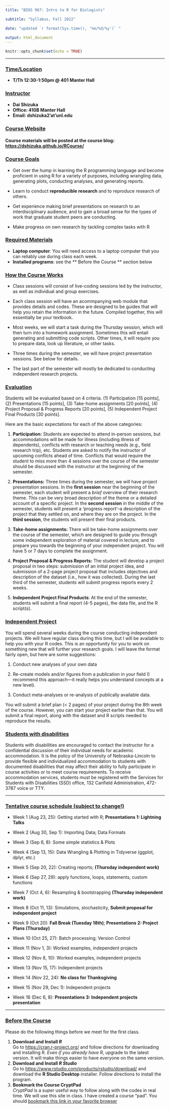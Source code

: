 ```yaml
---
title: "BIOS 967: Intro to R for Biologists"

subtitle: "Syllabus, Fall 2022"

date: "updated `r format(Sys.time(), '%m/%d/%y')` "

output: html_document
---
```

```r
knitr::opts_chunk$set(echo = TRUE)
```

***
### <u>Time/Location</u>  
* **T/Th 12:30-1:50pm @ 401 Manter Hall **  
  
### <u>Instructor</u>  
* **Dai Shizuka**
* **Office: 410B Manter Hall**
* **Email: dshizuka2'at'unl.edu** 

### <u>Course Website</u>  
#### Course materials will be posted at the course blog: [https://dshizuka.github.io/RCourse/](https://dshizuka.github.io/RCourse/)####  
  
### <u>Course Goals</u>  
* Get over the hump in learning the R programming language and become proficient in using R for a variety of purposes, including wrangling data, generating plots, conducting analyses, and generating reports.

* Learn to conduct **reproducible research** and to reproduce research of others.

* Get experience making brief presentations on research to an interdisciplinary audience, and to gain a broad sense for the types of work that graduate student peers are conducting.

* Make progress on own research by tackling complex tasks with R


### <u>Required Materials</u>
* **Laptop computer**: You will need access to a laptop computer that you can reliably use during class each week.
* **Installed programs**: see the ** Before the Course ** section below  

### <u>How the Course Works</u>

* Class sessions will consist of live-coding sessions led by the instructor, as well as individual and group exercises.

* Each class session will have an acommpanying web module that provides details and codes. These are designed to be guides that will help you retain the information in the future. Compiled together, this will essentially be your textbook.

* Most weeks, we will start a task during the Thursday session, which will then turn into a homework assignment. Sometimes this will entail generating and submitting code scripts. Other times, it will require you to prepare data, look up literature, or other tasks.

* Three times during the semester, we will have project presentation sessions. See below for details.

* The last part of the semester will mostly be dedicated to conducting independent research projects.

### <u>Evaluation</u>  
Students will be evaluated based on 4 criteria. (1) Participation [15 points], (2) Presentations [15 points], (3) Take-home assignments [20 points], (4) Project Proposal & Progress Reports [20 points], (5) Independent Project Final Products [30 points].

Here are the basic expectations for each of the above categories:

(1) **Participation:** Students are expected to attend in-person sessions, but accommodations will be made for illness (including illness of dependents), conflicts with research or teaching needs (e.g., field research trip), etc. Students are asked to notify the instructor of upcoming conflicts ahead of time. Conflicts that would require the student to miss more than 4 sessions over the course of the semester should be discussed with the instructor at the beginning of the semester.

(2) **Presentations:** Three times during the semester, we will have project presentation sessions. In the **first session** near the beginning of the semester, each student will present a *brief* overview of their research theme. This can be very broad description of the theme or a detailed account of a specific project. In the **second session** in the middle of the semester, students will present a 'progress report'--a description of the project that they settled on, and where they are on the project. In the **third session**, the students will present their final products.

(3) **Take-home assignments:** There will be take-home assignments over the course of the semester, which are designed to guide you through some independent exploration of material covered in lecture, and to prepare you towards the beginning of your independent project. You will have 5 or 7 days to complete the assignment. 

(4) **Project Proposal & Progress Reports:** The student will develop a project proposal in two steps: submission of an initial project idea, and submission of a 2-page project proposal that includes objectives and description of the dataset (i.e., how it was collected). During the last third of the semester, students will submit progress reports every 2 weeks. 

(5) **Independent Project Final Products**: At the end of the semester, students will submit a final report (4-5 pages), the data file, and the R script(s). 

### <u>Independent Project</u>
You will spend several weeks during the course conducting independent projects. We will have regular class during this time, but I will be available to help you with your R codes. This is an opportunity for you to work on something new that will further your research goals. I will leave the format fairly open, but here are some suggestions:

(1)	Conduct new analyses of your own data

(2)	Re-create models and/or figures from a publication in your field (I recommend this approach—it really helps you understand concepts at a new level).

(3)	Conduct meta-analyses or re-analysis of publically available data. 

You will submit a brief plan (< 2 pages) of your project during the 8th week of the course. However, you can start your project earlier than that. You will submit a final report, along with the dataset and R scripts needed to reproduce the results.

### <u>Students with disabilities</u> 
Students with disabilities are encouraged to contact the instructor for a confidential discussion of their individual needs for academic accommodation. It is the policy of the University of Nebraska-Lincoln to provide flexible and individualized accommodation to students with documented disabilities that may affect their ability to fully participate in course activities or to meet course requirements. To receive accommodation services, students must be registered with the Services for Students with Disabilities (SSD) office, 132 Canfield Administration, 472-3787 voice or TTY.

***

\pagebreak

### <u>Tentative course schedule (subject to change!)</u>

* Week 1 (Aug 23, 25): Getting started with R; **Presentations 1: Lightning Talks**

* Week 2 (Aug 30, Sep 1): Importing Data; Data Formats

* Week 3 (Sep 6, 8): Some simple statistics & Plots

* Week 4 (Sep 13, 15): Data Wrangling & Plotting in Tidyverse (ggplot, dplyr, etc.)

* Week 5 (Sep 20, 22): Creating reports; **(Thursday independent work)**

* Week 6 (Sep 27, 29): apply functions, loops, statements, custom functions

* Week 7 (Oct 4, 6):  Resampling & bootstrapping **(Thursday independent work)**

* Week 8 (Oct 11, 13): Simulations, stochasticity, **Submit proposal for independent project**

* Week 9 (Oct 20): **Fall Break (Tuesday 18th)**; **Presentations 2: Project Plans (Thursday)**

* Week 10 (Oct 25, 27): Batch processing; Version Control

* Week 11 (Nov 1, 3): Worked examples, independent projects

* Week 12 (Nov 8, 10): Worked examples, independent projects

* Week 13 (Nov 15, 17): Independent projects

* Week 14 (Nov 22, 24): **No class for Thanksgiving**

* Week 15 (Nov 29, Dec 1): Independent projects

* Week 16 (Dec 6, 8): **Presentations 3: Independent projects presentation**

***
### <u>Before the Course</u>  
Please do the following things before we meet for the first class.   

1. **Download and Install *R* **  
Go to [https://cran.r-project.org/](https://cran.r-project.org/) and follow directions for downloading and installing R. *Even if you already have R*, upgrade to the latest version. It will make things easier to have everyone on the same version.
2. **Download and Install *R Studio* **  
Go to [https://www.rstudio.com/products/rstudio/download/](https://www.rstudio.com/products/rstudio/download/) and download the **R Studio Desktop** installer. Follow directions to install the program.
3. **Bookmark the Course CryptPad**  
*CryptPad* is a super useful way to follow along with the codes in real time. We will use this site in class. I have created a course "pad". You should [bookmark this link in your favorite browser](https://cryptpad.fr/code/#/2/code/edit/2HTA5OzxqpIDW9RvkboNR445/){target="_blank"}
